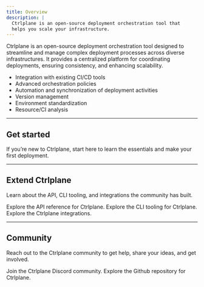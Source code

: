 ```yaml
---
title: Overview
description: |
  Ctrlplane is an open-source deployment orchestration tool that 
  helps you scale your infrastructure.
---
```


Ctrlplane is an open-source deployment orchestration tool designed to streamline
and manage complex deployment processes across diverse infrastructures. It
provides a centralized platform for coordinating deployments, ensuring
consistency, and enhancing scalability.

- Integration with existing CI/CD tools
- Advanced orchestration policies
- Automation and synchronization of deployment activities
- Version management
- Environment standardization
- Resource/CI analysis

---

## Get started

If you’re new to Ctrlplane, start here to learn the essentials and make your first
deployment.

<CardGroup cols={2}>
  <Card
    title="First Deployment"
    icon="ship"
    description="Seamlessly integrate with existing CI/CD tools to automate and streamline deployment processes."
    href="/first-deployment"
  />
  <Card
    title="Concepts"
    icon="books"
    description="Learn about the core concepts of Ctrlplane."
    href="/concepts/systems"
  />
</CardGroup>

---

## Extend Ctrlplane

Learn about the API, CLI tooling, and integrations the community has built.

<CardGroup cols={3}>
  <Card title="Open API" icon="code" href="/api-reference">
    Explore the API reference for Ctrlplane.
  </Card>
  <Card
    title="CLI Tooling"
    icon="terminal"
    href="https://github.com/ctrlplanedev/cli"
  >
    Explore the CLI tooling for Ctrlplane.
  </Card>
  <Card title="Integrations" icon="screwdriver-wrench" href="/integrations">
    Explore the Ctrlplane integrations.
  </Card>
</CardGroup>

---

## Community

Reach out to the Ctrlplane community to get help, share your ideas, and get
involved.

<CardGroup cols={2}>
  <Card title="Discord" icon="discord" href="https://ctrlplane.dev/discord">
    Join the Ctrlplane Discord community.
  </Card>
  <Card
    title="Github"
    icon="github"
    href="https://github.com/ctrlplanedev/ctrlplane"
  >
    Explore the Github repository for Ctrlplane.
  </Card>
</CardGroup>

